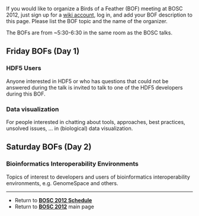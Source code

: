 If you would like to organize a Birds of a Feather (BOF) meeting at BOSC 2012, just sign up for a [[Special:Userlogin| wiki account]], log in, and add your BOF description to this page. Please list the BOF topic and the name of the organizer.

The BOFs are from ~5:30-6:30 in the same room as the BOSC talks.

== Friday BOFs (Day 1) ==

===HDF5 Users===
Anyone interested in HDF5 or who has questions that could not be answered during the talk is invited to talk to one of the HDF5 developers during this BOF.

===Data visualization===
For people interested in chatting about tools, approaches, best practices, unsolved issues, ... in (biological) data visualization.

== Saturday BOFs (Day 2) ==
===Bioinformatics Interoperability Environments===

Topics of interest to developers and users of bioinformatics interoperability environments, e.g. GenomeSpace and others.
----
* Return to '''[[BOSC_2012_Schedule | BOSC 2012 Schedule]]'''
* Return to '''[[BOSC_2012 | BOSC 2012]]''' main page